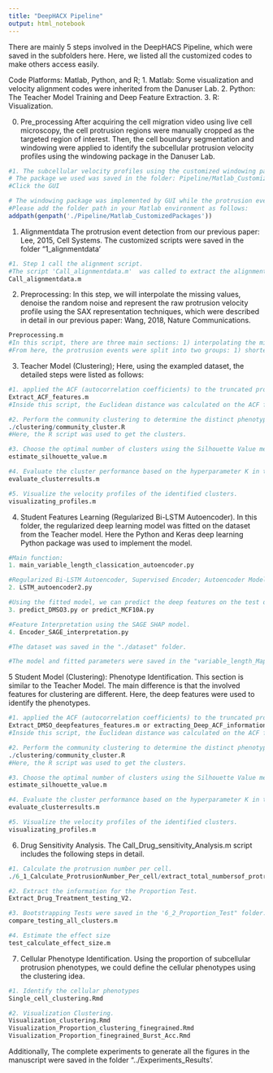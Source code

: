 ```yaml
---
title: "DeepHACX Pipeline"
output: html_notebook
---
```



There are mainly 5 steps involved in the DeepHACS Pipeline, which were saved in the subfolders here. Here, we listed all the customized codes to make others access easily.

Code Platforms: Matlab, Python, and R;
1. Matlab: Some visualization and velocity alignment codes were inherited from the Danuser Lab.
2. Python: The Teacher Model Training and Deep Feature Extraction.
3. R: Visualization.

0. Pre_processing
After acquiring the cell migration video using live cell microscopy, the cell protrusion regions were manually cropped as the targeted region of interest. Then, the cell boundary segmentation and windowing were applied to identify the subcellular protrusion velocity profiles using the windowing package in the Danuser Lab.
```r
#1. The subcellular velocity profiles using the customized windowing package from the Danuser lab.
# The package we used was saved in the folder: Pipeline/Matlab_CustomizedPackages
#Click the GUI

# The windowing package was implemented by GUI while the protrusion event detection was implemented as the function. 
#Please add the folder path in your Matlab environment as follows:
addpath(genpath('./Pipeline/Matlab_CustomizedPackages'))
```

1. Alignmentdata
The protrusion event detection from our previous paper: Lee, 2015, Cell Systems. The customized scripts were saved in the folder "1_alignmentdata'
```r
#1. Step 1 call the alignment script. 
#The script 'Call_alignmentdata.m'  was called to extract the alignment data. Here, please change the path to your saved datasets. After completion, the alignment velocity events were extracted based on the protrusion onsets and saved in a Matlab dataset file.
Call_alignmentdata.m
```

2. Preprocessing: In this step, we will interpolate the missing values, denoise the random noise and represent the raw protrusion velocity profile using the SAX representation techniques, which were described in detail in our previous paper: Wang, 2018, Nature Communications.
```r
Preprocessing.m
#In this script, there are three main sections: 1) interpolating the missing values; 2) denoising; 3) the SAX/PAA representation. 
#From here, the protrusion events were split into two groups: 1) shorter protrusion events (the duration of protrusion events is less than 51); 2) longer protrusion events (the duration of protrusion events is larger than 51)
```

3. Teacher Model (Clustering); Here, using the exampled dataset, the detailed steps were listed as follows:
```r
#1. applied the ACF (autocorrelation coefficients) to the truncated protrusion events (-5 ~ 51 frames (5s per frame)). 
Extract_ACF_features.m
#Inside this script, the Euclidean distance was calculated on the ACF features to estimate the sample similarity. The distance similarity matrix was calculated as the output.

#2. Perform the community clustering to determine the distinct phenotype.
./clustering/community_cluster.R 
#Here, the R script was used to get the clusters.

#3. Choose the optimal number of clusters using the Silhouette Value metric.
estimate_silhouette_value.m

#4. Evaluate the cluster performance based on the hyperparameter K in the community clustering algorithm.
evaluate_clusterresults.m

#5. Visualize the velocity profiles of the identified clusters.
visualizating_profiles.m
```

4. Student Features Learning (Regularized Bi-LSTM Autoencoder). In this folder, the regularized deep learning model was fitted on the dataset from the Teacher model. Here the Python and Keras deep learning Python package was used to implement the model.
```r
#Main function: 
1. main_variable_length_classication_autoencoder.py

#Regularized Bi-LSTM Autoencoder, Supervised Encoder; Autoencoder Model structure.
2. LSTM_autoencoder2.py

#Using the fitted model, we can predict the deep features on the test dataset.
3. predict_DMSO3.py or predict_MCF10A.py

#Feature Interpretation using the SAGE SHAP model.
4. Encoder_SAGE_interpretation.py

#The dataset was saved in the "./dataset" folder.

#The model and fitted parameters were saved in the "variable_length_Mapping_Vel" folder.
```

5 Student Model (Clustering): Phenotype Identification. This section is similar to the Teacher Model. The main difference is that the involved features for clustering are different. Here, the deep features were used to identify the phenotypes.
```r
#1. applied the ACF (autocorrelation coefficients) to the truncated protrusion events (-5 ~ 51 frames (5s per frame)). 
Extract_DMSO_deepfeatures_features.m or extracting_Deep_ACF_information_v2.m
#Inside this script, the Euclidean distance was calculated on the ACF features to estimate the sample similarity. The distance similarity matrix was calculated as the output.

#2. Perform the community clustering to determine the distinct phenotype.
./clustering/community_cluster.R 
#Here, the R script was used to get the clusters.

#3. Choose the optimal number of clusters using the Silhouette Value metric.
estimate_silhouette_value.m

#4. Evaluate the cluster performance based on the hyperparameter K in the community clustering algorithm.
evaluate_clusterresults.m

#5. Visualize the velocity profiles of the identified clusters.
visualizating_profiles.m
```

6. Drug Sensitivity Analysis. The Call_Drug_sensitivity_Analysis.m script includes the following steps in detail.
```r
#1. Calculate the protrusion number per cell.
./6_1_Calculate_ProtrusionNumber_Per_cell/extract_total_numbersof_protrusionsamples_for_proportiontest.m

#2. Extract the information for the Proportion Test.
Extract_Drug_Treatment_testing_V2.

#3. Bootstrapping Tests were saved in the '6_2_Proportion_Test" folder.
compare_testing_all_clusters.m

#4. Estimate the effect size
test_calculate_effect_size.m
```

7. Cellular Phenotype Identification. Using the proportion of subcellular protrusion phenotypes, we could define the cellular phenotypes using the clustering idea.
```r
#1. Identify the cellular phenotypes 
Single_cell_clustering.Rmd

#2. Visualization Clustering.
Visualization_clustering.Rmd
Visualization_Proportion_clustering_finegrained.Rmd
Visualization_Proportion_finegrained_Burst_Acc.Rmd
```

Additionally, The complete experiments to generate all the figures in the manuscript were saved in the folder "../Experiments_Results'.
